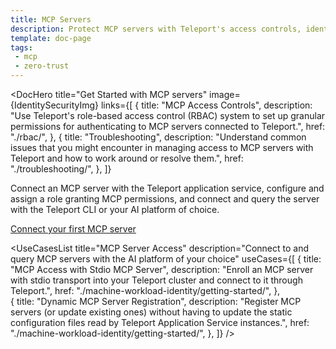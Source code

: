 ```yaml
---
title: MCP Servers
description: Protect MCP servers with Teleport's access controls, identity governance, and auditing capabilities 
template: doc-page
tags:
 - mcp
 - zero-trust
---
```




<DocHero
  title="Get Started with MCP servers"
  image={IdentitySecurityImg}
  links={[
    {
      title: "MCP Access Controls",
      description: "Use Teleport's role-based access control (RBAC) system to set up granular permissions for authenticating to MCP servers connected to Teleport.",
      href: "./rbac/",
    },
    {
      title: "Troubleshooting",
      description: "Understand common issues that you might encounter in managing access to MCP servers with Teleport and how to work around or resolve them.",
      href: "./troubleshooting/",
    },
  ]}
>
Connect an MCP server with the Teleport application service, configure and assign a role granting MCP permissions, and connect and query the server with the Teleport CLI or your AI platform of choice.

[Connect your first MCP server](./getting-started.mdx)
</DocHero>

<UseCasesList
  title="MCP Server Access"
  description="Connect to and query MCP servers with the AI platform of your choice"
  useCases={[
    {
      title: "MCP Access with Stdio MCP Server",
      description: "Enroll an MCP server with stdio transport into your Teleport cluster and connect to it through Teleport.",
      href: "./machine-workload-identity/getting-started/",
    },  
    {
      title: "Dynamic MCP Server Registration",
      description: "Register MCP servers (or update existing ones) without having to update the static configuration files read by Teleport Application Service instances.",
      href: "./machine-workload-identity/getting-started/",
    },
  ]}
/>